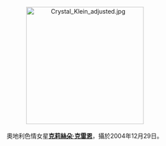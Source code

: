 <center>
[[File:Crystal_Klein_adjusted.jpg|275px]]
<br><br>
奧地利色情女星'''[[克莉絲朵·克雷恩|克莉絲朵·克雷恩]]'''，攝於2004年12月29日。
<p>
</center>